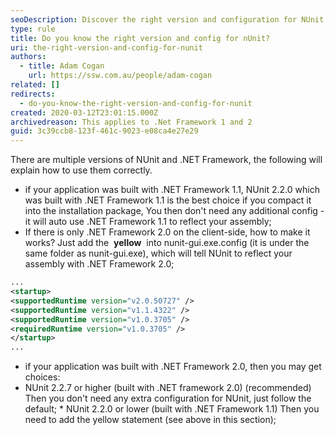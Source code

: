 ```yaml
---
seoDescription: Discover the right version and configuration for NUnit to ensure seamless integration with .NET Framework 1.1 or 2.0, and boost your testing experience.
type: rule
title: Do you know the right version and config for nUnit?
uri: the-right-version-and-config-for-nunit
authors:
  - title: Adam Cogan
    url: https://ssw.com.au/people/adam-cogan
related: []
redirects:
  - do-you-know-the-right-version-and-config-for-nunit
created: 2020-03-12T23:01:15.000Z
archivedreason: This applies to .Net Framework 1 and 2
guid: 3c39ccb8-123f-461c-9023-e08ca4e27e29
---
```


There are multiple versions of NUnit and .NET Framework, the following will explain how to use them correctly.
- if your application was built with .NET Framework 1.1, NUnit 2.2.0 which was built with .NET Framework 1.1 is the best choice if you compact it into the installation package, You then don't need any additional config - it will auto use .NET Framework 1.1 to reflect your assembly;
- If there is only .NET Framework 2.0 on the client-side, how to make it works?
  Just add the  **yellow**  into nunit-gui.exe.config (it is under the same folder as nunit-gui.exe), which will tell NUnit to reflect your assembly with .NET Framework 2.0;

```xml
...
<startup>
<supportedRuntime version="v2.0.50727" />
<supportedRuntime version="v1.1.4322" />
<supportedRuntime version="v1.0.3705" />
<requiredRuntime version="v1.0.3705" />
</startup>
...
```

- if your application was built with .NET Framework 2.0, then you may get choices:
- NUnit 2.2.7 or higher (built with .NET framework 2.0) (recommended)
  Then you don't need any extra configuration for NUnit, just follow the default; \* NUnit 2.2.0 or lower (built with .NET Framework 1.1)
  Then you need to add the yellow statement (see above in this section);